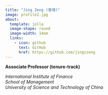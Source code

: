 ```yaml
---
title: "Jing Zeng (曾靖)"
image: profile2.jpg
about:
  template: jolla
  image-shape: round
  image-width: 14em
  links:
    - icon: github
      text: GitHub
      href: https://github.com/jingzzeng
---
```


**Associate Professor (tenure-track)**

*International Institute of Finance*\
*School of Management*\
*University of Science and Technology of China*
